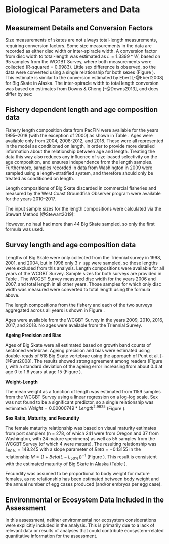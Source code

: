 

<!--************BIOLOGICAL DATA*********************************************-->

# Biological Parameters and Data

## Measurement Details and Conversion Factors

Size measurements of skates are not always total-length measurements, requiring conversion factors.  Some size measurements in the data are recorded as either disc width or inter-spiracle width. A conversion factor from disc width to total-length was estimated as $L = 1.3399 * W$, based on 95 samples from the WCGBT Survey, where both measurements were collected (R-squared = 0.9983). Little sex difference is observed, so the data were converted using a single relationship for both sexes (Figure \ref{fig:weight-length}). This estimate is similar to the conversion estimated by Ebert [-@Ebert2008] for Big Skate in Alaska. The inter-spiracle width to total length conversion was based on estimates from Downs & Cheng [-@Downs2013], and does differ by sex:

\begin{centering}

$L = 12.111 + 9.761*ISW$ (females),

$L = 3.824 + 10.927*ISW$ (males).

\end{centering}


<!--
Not sure why this is here:
Love et al.  [-@Love1987] -->

## Fishery dependent length and age composition data

Fishery length composition data from PacFIN were available for the years 1995--2018 (with the exception of 2000) as shown in Table \ref{tab:PacFIN_Samples}. Ages were available only from 2004, 2008-2012, and 2018. These were all represented in the model as conditioned on length, in order to provide more detailed information about the relationship between age and length.  Treating the data this way also reduces any influence of size-based selectivity on the age composition, and ensures independence from the length samples. Furthermore, samples recorded in data from Washington in 2009 were sampled using a length-stratified system, and therefore should only be treated as conditioned on length.

Length compositions of Big Skate discarded in commercial fisheries and measured by the West Coast Groundfish Observer program were available for the years 2010--2017.

The input sample sizes for the length compositions were calculated via the Stewart Method [@Stewart2019]:

\begin{centering}

Input N = $N_{\text{hauls}} + 0.138 * N_{\text{fish}}$ if $N_{\text{fish}}/N_{\text{hauls}}$ is $<$ 44,

Input N = $7.06 * N_{\text{hauls}}$ if $N_{\text{fish}}/N_{\text{hauls}}$ is $\geq$ 44.

\end{centering}

However, no haul had more than 44 Big Skate sampled, so only the first formula was used.


## Survey length and age composition data

Lengths of Big Skate were only collected from the Triennial survey in 1998, 2001, and 2004, but in 1998 only 3 `r spp` were sampled, so those lengths were excluded from this analysis. Length compositions were available for all years of the WCGBT Survey. Sample sizes for both surveys are provided in Table \ref{tab:Survey_Samples}. The WCGBT Survey measured disc width for the years 2006 and 2007, and total length in all other years. Those samples for which  only disc width was measured were converted to total length using the formula above.

The length compositions from the fishery and each of the two surveys aggregated across all years is shown in Figure
\ref{fig:comp_lendat_aggregated_across_time}.

Ages were available from the WCGBT Survey in the years 2009, 2010, 2016, 2017, and 2018. No ages were available from the Triennial Survey.

\vspace{.5cm}

**Ageing Precision and Bias**

Ages of Big Skate were all estimated based on growth band counts of sectioned vertebrae. Ageing precision and bias were estimated using double-reads of 518 Big Skate vertebrae using the approach of Punt et al. [-@Punt2008]. The results showed strong agreement among readers (Figure \ref{fig:ageing_comparison}), with a standard deviation of the ageing error increasing from about 0.4 at age 0 to 1.6 years at age 15 (Figure \ref{fig:ageing_imprecision}).

\vspace{.5cm}

**Weight-Length**

The mean weight as a function of length was estimated from 1159 samples from the WCGBT Survey using a linear regression on a log-log scale. Sex was not found to be a significant predictor, so a single relationship was estimated: $Weight = 0.00000749  * Length ^ {2.9925}$ (Figure \ref{fig:weight-length}).

\vspace{.5cm}

**Sex Ratio, Maturity, and Fecundity**

The female maturity relationship was based on visual maturity estimates from port samplers (n = 278, of which 241 were from Oregon and 37 from Washington, with 24 mature specimens) as well as 55 samples from the WCGBT Survey (of which 4 were mature). The resulting relationship was $L_{50\%} = 148.245$ with a slope parameter of $Beta = -0.13155$ in the relationship $M = (1 + Beta(L - L_{50\%}))^{-1}$ (Figure \ref{fig:maturity}). This result is consistent with the estimated maturity of Big Skate in Alaska (Table \ref{tab:Life_Hist}).

Fecundity was assumed to be proportional to body weight for mature females, as no relationship has been estimated between body weight and the annual number of egg cases produced (and/or embryos per egg case).

\vspace{.5cm}

## Environmental or Ecosystem Data Included in the Assessment

In this assessment, neither environmental nor ecosystem considerations were explicitly included in the analysis.  This is primarily due to a lack of relevant data or results of analyses that could contribute ecosystem-related quantitative information for the assessment.




